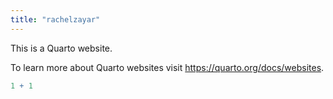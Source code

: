 ```yaml
---
title: "rachelzayar"
---
```


This is a Quarto website.

To learn more about Quarto websites visit <https://quarto.org/docs/websites>.

```r
1 + 1
```
